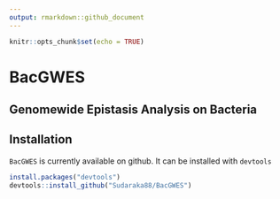 ```yaml
---
output: rmarkdown::github_document
---
```


```r
knitr::opts_chunk$set(echo = TRUE)
```
# BacGWES

## Genomewide Epistasis Analysis on Bacteria

## Installation

`BacGWES` is currently available on github. It can be installed with `devtools`

```r
install.packages("devtools")
devtools::install_github("Sudaraka88/BacGWES")
```
